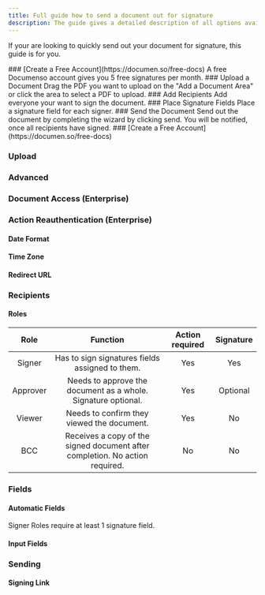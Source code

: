 ```yaml
---
title: Full guide how to send a document out for signature
description: The guide gives a detailed description of all options availible when sending out a document for signing.
---
```



If your are looking to quickly send out your document for signature, this guide is for you.

<Steps>
  ### [Create a Free Account](https://documen.so/free-docs)
  <Callout>A free Documenso account gives you 5 free signatures per month.</Callout>
  ### Upload a Document Drag the PDF you want to upload on the "Add a Document Area" or click the
  area to select a PDF to upload. ### Add Recipients Add everyone your want to sign the document.
  ### Place Signature Fields Place a signature field for each signer. ### Send the Document Send out
  the document by completing the wizard by clicking send.
  <Callout>You will be notified, once all recipients have signed.</Callout>
</Steps>

<Steps>
### [Create a Free Account](https://documen.so/free-docs)

### Upload

### Advanced

### Document Access (Enterprise)

### Action Reauthentication (Enterprise)

#### Date Format

#### Time Zone

#### Redirect URL

### Recipients

#### Roles

|   Role   |                                   Function                                   | Action required | Signature |
| :------: | :--------------------------------------------------------------------------: | :-------------: | :-------: |
|  Signer  |               Has to sign signatures fields assigned to them.                |       Yes       |    Yes    |
| Approver |        Needs to approve the document as a whole. Signature optional.         |       Yes       | Optional  |
|  Viewer  |                  Needs to confirm they viewed the document.                  |       Yes       |    No     |
|   BCC    | Receives a copy of the signed document after completion. No action required. |       No        |    No     |

### Fields

#### Automatic Fields

Signer Roles require at least 1 signature field.

#### Input Fields

### Sending

#### Signing Link

</Steps>

